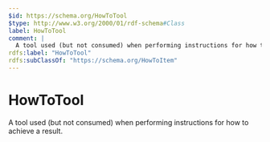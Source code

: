 ```yaml
---
$id: https://schema.org/HowToTool
$type: http://www.w3.org/2000/01/rdf-schema#Class
label: HowToTool
comment: |
  A tool used (but not consumed) when performing instructions for how to achieve a result.
rdfs:label: "HowToTool"
rdfs:subClassOf: "https://schema.org/HowToItem"
---
```


# HowToTool

A tool used (but not consumed) when performing instructions for how to achieve a result.

